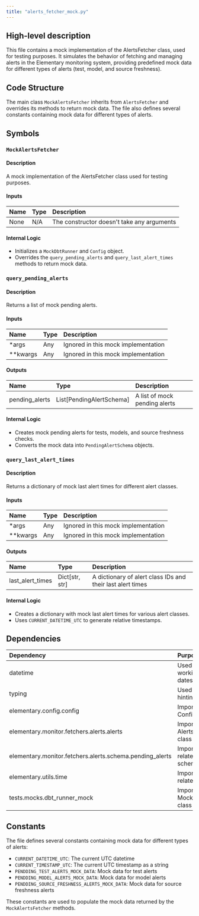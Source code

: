 ```yaml
---
title: "alerts_fetcher_mock.py"
---
```


## High-level description
This file contains a mock implementation of the AlertsFetcher class, used for testing purposes. It simulates the behavior of fetching and managing alerts in the Elementary monitoring system, providing predefined mock data for different types of alerts (test, model, and source freshness).

## Code Structure
The main class `MockAlertsFetcher` inherits from `AlertsFetcher` and overrides its methods to return mock data. The file also defines several constants containing mock data for different types of alerts.

## Symbols

### `MockAlertsFetcher`
#### Description
A mock implementation of the AlertsFetcher class used for testing purposes.

#### Inputs
| Name | Type | Description |
|:-----|:-----|:------------|
| None | N/A | The constructor doesn't take any arguments |

#### Internal Logic
- Initializes a `MockDbtRunner` and `Config` object.
- Overrides the `query_pending_alerts` and `query_last_alert_times` methods to return mock data.

### `query_pending_alerts`
#### Description
Returns a list of mock pending alerts.

#### Inputs
| Name | Type | Description |
|:-----|:-----|:------------|
| *args | Any | Ignored in this mock implementation |
| **kwargs | Any | Ignored in this mock implementation |

#### Outputs
| Name | Type | Description |
|:-----|:-----|:------------|
| pending_alerts | List[PendingAlertSchema] | A list of mock pending alerts |

#### Internal Logic
- Creates mock pending alerts for tests, models, and source freshness checks.
- Converts the mock data into `PendingAlertSchema` objects.

### `query_last_alert_times`
#### Description
Returns a dictionary of mock last alert times for different alert classes.

#### Inputs
| Name | Type | Description |
|:-----|:-----|:------------|
| *args | Any | Ignored in this mock implementation |
| **kwargs | Any | Ignored in this mock implementation |

#### Outputs
| Name | Type | Description |
|:-----|:-----|:------------|
| last_alert_times | Dict[str, str] | A dictionary of alert class IDs and their last alert times |

#### Internal Logic
- Creates a dictionary with mock last alert times for various alert classes.
- Uses `CURRENT_DATETIME_UTC` to generate relative timestamps.

## Dependencies
| Dependency | Purpose |
|:-----------|:--------|
| datetime | Used for working with dates and times |
| typing | Used for type hinting |
| elementary.config.config | Imports the Config class |
| elementary.monitor.fetchers.alerts.alerts | Imports the AlertsFetcher class |
| elementary.monitor.fetchers.alerts.schema.pending_alerts | Imports alert-related schemas |
| elementary.utils.time | Imports time-related utilities |
| tests.mocks.dbt_runner_mock | Imports the MockDbtRunner class |

## Constants
The file defines several constants containing mock data for different types of alerts:
- `CURRENT_DATETIME_UTC`: The current UTC datetime
- `CURRENT_TIMESTAMP_UTC`: The current UTC timestamp as a string
- `PENDDING_TEST_ALERTS_MOCK_DATA`: Mock data for test alerts
- `PENDDING_MODEL_ALERTS_MOCK_DATA`: Mock data for model alerts
- `PENDDING_SOURCE_FRESHNESS_ALERTS_MOCK_DATA`: Mock data for source freshness alerts

These constants are used to populate the mock data returned by the `MockAlertsFetcher` methods.